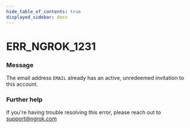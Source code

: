 ```yaml
---
hide_table_of_contents: true
displayed_sidebar: docs
---
```



# ERR_NGROK_1231

### Message
The email address `EMAIL` already has an active, unredeemed invitation to this account.

<ErrorDetails error='err_ngrok_1231' />


### Further help
If you're having trouble resolving this error, please reach out to [support@ngrok.com](mailto:support@ngrok.com?subject=Help%20with%20ERR_NGROK_1231)

